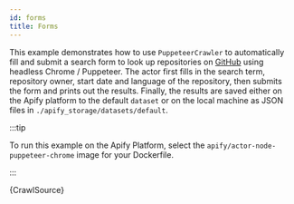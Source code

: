 ```yaml
---
id: forms
title: Forms
---
```



This example demonstrates how to use <VersionedApiLink apiPath="puppeteer-crawler/class/PuppeteerCrawler">`PuppeteerCrawler`</VersionedApiLink> to
automatically fill and submit a search form to look up repositories on [GitHub](https://github.com) using headless Chrome / Puppeteer.
The actor first fills in the search term, repository owner, start date and language of the repository, then submits the form
and prints out the results. Finally, the results are saved either on the Apify platform to the
default <VersionedApiLink apiPath="core/class/Dataset">`dataset`</VersionedApiLink> or on the local machine as JSON files in `./apify_storage/datasets/default`.

:::tip

To run this example on the Apify Platform, select the `apify/actor-node-puppeteer-chrome` image for your Dockerfile.

:::

<CodeBlock className="language-js">
	{CrawlSource}
</CodeBlock>
